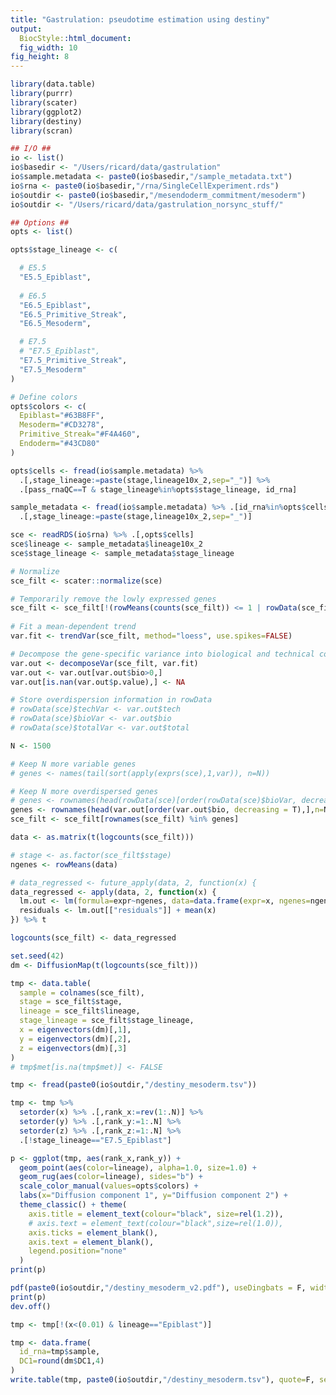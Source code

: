 ```yaml
---
title: "Gastrulation: pseudotime estimation using destiny"
output: 
  BiocStyle::html_document: 
  fig_width: 10
fig_height: 8
---
```


```r
library(data.table)
library(purrr)
library(scater)
library(ggplot2)
library(destiny)
library(scran)
```

```r

## I/O ##
io <- list()
io$basedir <- "/Users/ricard/data/gastrulation"
io$sample.metadata <- paste0(io$basedir,"/sample_metadata.txt")
io$rna <- paste0(io$basedir,"/rna/SingleCellExperiment.rds")
io$outdir <- paste0(io$basedir,"/mesendoderm_commitment/mesoderm")
io$outdir <- "/Users/ricard/data/gastrulation_norsync_stuff/"

## Options ##
opts <- list()

opts$stage_lineage <- c(

  # E5.5
  "E5.5_Epiblast",
  
  # E6.5
  "E6.5_Epiblast",
  "E6.5_Primitive_Streak",
  "E6.5_Mesoderm",

  # E7.5 
  # "E7.5_Epiblast",
  "E7.5_Primitive_Streak",
  "E7.5_Mesoderm"
)

# Define colors
opts$colors <- c(
  Epiblast="#63B8FF",
  Mesoderm="#CD3278",
  Primitive_Streak="#F4A460",
  Endoderm="#43CD80"
)

opts$cells <- fread(io$sample.metadata) %>% 
  .[,stage_lineage:=paste(stage,lineage10x_2,sep="_")] %>% 
  .[pass_rnaQC==T & stage_lineage%in%opts$stage_lineage, id_rna]
```

```r
sample_metadata <- fread(io$sample.metadata) %>% .[id_rna%in%opts$cells] %>%
  .[,stage_lineage:=paste(stage,lineage10x_2,sep="_")]
```

```r
sce <- readRDS(io$rna) %>% .[,opts$cells]
sce$lineage <- sample_metadata$lineage10x_2
sce$stage_lineage <- sample_metadata$stage_lineage
```

<!-- Identify highly variable genes -->
```r
# Normalize
sce_filt <- scater::normalize(sce)

# Temporarily remove the lowly expressed genes
sce_filt <- sce_filt[!(rowMeans(counts(sce_filt)) <= 1 | rowData(sce_filt)$pct_dropout_by_counts > 90),]
  
# Fit a mean-dependent trend
var.fit <- trendVar(sce_filt, method="loess", use.spikes=FALSE)

# Decompose the gene-specific variance into biological and technical components
var.out <- decomposeVar(sce_filt, var.fit)
var.out <- var.out[var.out$bio>0,]
var.out[is.nan(var.out$p.value),] <- NA

# Store overdispersion information in rowData
# rowData(sce)$techVar <- var.out$tech
# rowData(sce)$bioVar <- var.out$bio
# rowData(sce)$totalVar <- var.out$total
```

<!-- Filter expression data -->
```r
N <- 1500

# Keep N more variable genes
# genes <- names(tail(sort(apply(exprs(sce),1,var)), n=N))

# Keep N more overdispersed genes
# genes <- rownames(head(rowData(sce)[order(rowData(sce)$bioVar, decreasing = T),],n=N))
genes <- rownames(head(var.out[order(var.out$bio, decreasing = T),],n=N))
sce_filt <- sce_filt[rownames(sce_filt) %in% genes]
```

<!-- Regress out covariates -->
```r
data <- as.matrix(t(logcounts(sce_filt)))

# stage <- as.factor(sce_filt$stage)
ngenes <- rowMeans(data)

# data_regressed <- future_apply(data, 2, function(x) {
data_regressed <- apply(data, 2, function(x) {
  lm.out <- lm(formula=expr~ngenes, data=data.frame(expr=x, ngenes=ngenes));
  residuals <- lm.out[["residuals"]] + mean(x)
}) %>% t

logcounts(sce_filt) <- data_regressed
```

<!-- Fit DiffusionMap -->
```r
set.seed(42)
dm <- DiffusionMap(t(logcounts(sce_filt)))
```

```r
tmp <- data.table(
  sample = colnames(sce_filt),
  stage = sce_filt$stage,
  lineage = sce_filt$lineage,
  stage_lineage = sce_filt$stage_lineage,
  x = eigenvectors(dm)[,1],
  y = eigenvectors(dm)[,2],
  z = eigenvectors(dm)[,3]
)
# tmp$met[is.na(tmp$met)] <- FALSE
```

<!-- Load pre-computed pseudotime -->
```r
tmp <- fread(paste0(io$outdir,"/destiny_mesoderm.tsv"))
```

<!-- Calculate ranks -->
```r
tmp <- tmp %>% 
  setorder(x) %>% .[,rank_x:=rev(1:.N)] %>%
  setorder(y) %>% .[,rank_y:=1:.N] %>%
  setorder(z) %>% .[,rank_z:=1:.N] %>%
  .[!stage_lineage=="E7.5_Epiblast"]
```

<!-- Scatter plot of diffusion components -->
```r
p <- ggplot(tmp, aes(rank_x,rank_y)) +
  geom_point(aes(color=lineage), alpha=1.0, size=1.0) +
  geom_rug(aes(color=lineage), sides="b") + 
  scale_color_manual(values=opts$colors) +
  labs(x="Diffusion component 1", y="Diffusion component 2") +
  theme_classic() + theme(
    axis.title = element_text(colour="black", size=rel(1.2)),
    # axis.text = element_text(colour="black",size=rel(1.0)),
    axis.ticks = element_blank(),
    axis.text = element_blank(),
    legend.position="none"
  )
print(p)

pdf(paste0(io$outdir,"/destiny_mesoderm_v2.pdf"), useDingbats = F, width=4.75, height=4.25)
print(p)
dev.off()
```

<!-- Remove outliers -->
```r
tmp <- tmp[!(x<(0.01) & lineage=="Epiblast")]
```

<!-- Save results -->
```r
tmp <- data.frame(
  id_rna=tmp$sample, 
  DC1=round(dm$DC1,4)
)
write.table(tmp, paste0(io$outdir,"/destiny_mesoderm.tsv"), quote=F, sep="\t", row.names = F, col.names = T)
```
